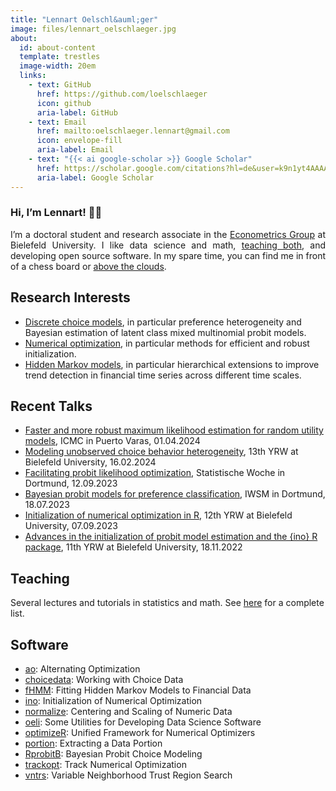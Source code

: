 ```yaml
---
title: "Lennart Oelschl&auml;ger"
image: files/lennart_oelschlaeger.jpg
about: 
  id: about-content
  template: trestles
  image-width: 20em
  links:
    - text: GitHub
      href: https://github.com/loelschlaeger
      icon: github
      aria-label: GitHub
    - text: Email
      href: mailto:oelschlaeger.lennart@gmail.com
      icon: envelope-fill
      aria-label: Email
    - text: "{{< ai google-scholar >}} Google Scholar"
      href: https://scholar.google.com/citations?hl=de&user=k9n1yt4AAAAJ
      aria-label: Google Scholar
---
```


:::::: {#about-content}
### Hi, I'm Lennart! <span aria-hidden="true">&#x1F44B;&#x1F642;</span>

<div style="text-align: justify">
I'm a doctoral student and research associate in the [Econometrics Group](https://www.uni-bielefeld.de/fakultaeten/wirtschaftswissenschaften/lehrbereiche/econometrics/) at Bielefeld University. I like data science and math, [teaching both](https://blogs.uni-bielefeld.de/blog/wiwi/entry/andreas_handl_lehrpreis_2024_anerkennung), and developing open source software. In my spare time, you can find me in front of a chess board or [above the clouds](https://www.youtube.com/watch?v=c2vc8qY3B5c).
</div>

::: {.callout-note collapse="true" appearance="minimal"}
## Research Interests

-   [Discrete choice models](https://en.wikipedia.org/wiki/Discrete_choice), in particular preference heterogeneity and Bayesian estimation of latent class mixed multinomial probit models.
-   [Numerical optimization](https://en.wikipedia.org/wiki/Mathematical_optimization), in particular methods for efficient and robust initialization.
-   [Hidden Markov models](https://en.wikipedia.org/wiki/Hidden_Markov_model), in particular hierarchical extensions to improve trend detection in financial time series across different time scales.
:::

::: {.callout-note collapse="true" appearance="minimal"}
## Recent Talks

- [Faster and more robust maximum likelihood estimation for random utility models](files/icmc_01_04_2024.pdf), ICMC in Puerto Varas, 01.04.2024
- [Modeling unobserved choice behavior heterogeneity](files/yrw_16_02_2024.pdf), 13th YRW at Bielefeld University, 16.02.2024
- [Facilitating probit likelihood optimization](files/statwo_12_09_2023.pdf), Statistische Woche in Dortmund, 12.09.2023
- [Bayesian probit models for preference classification](files/IWSM2023-oelschlaeger-bauer-poster.pdf), IWSM in Dortmund, 18.07.2023
- [Initialization of numerical optimization in R](files/yrw_07_09_2023.pdf), 12th YRW at Bielefeld University, 07.09.2023
- [Advances in the initialization of probit model estimation and the {ino} R package](files/yrw_18_11_2022.pdf), 11th YRW at Bielefeld University, 18.11.2022
:::

::: {.callout-note collapse="true" appearance="minimal"}
## Teaching

Several lectures and tutorials in statistics and math. See [here](https://ekvv.uni-bielefeld.de/kvv_publ/publ/Lehrende_Veranstaltungen.jsp?personId=188400676&zeigeAlle=1) for a complete list.
:::

::: {.callout-note collapse="true" appearance="minimal"}
## Software

- [ao](https://loelschlaeger.de/ao/): Alternating Optimization
- [choicedata](https://loelschlaeger.de/choicedata/): Working with Choice Data
- [fHMM](https://loelschlaeger.de/fHMM/): Fitting Hidden Markov Models to Financial Data
- [ino](https://loelschlaeger.de/ino/): Initialization of Numerical Optimization
- [normalize](https://CRAN.R-project.org/package=normalize): Centering and Scaling of Numeric Data
- [oeli](https://loelschlaeger.de/oeli/): Some Utilities for Developing Data Science Software
- [optimizeR](https://loelschlaeger.de/optimizeR/): Unified Framework for Numerical Optimizers
- [portion](https://CRAN.R-project.org/package=portion): Extracting a Data Portion
- [RprobitB](https://loelschlaeger.de/RprobitB/): Bayesian Probit Choice Modeling
- [trackopt](https://loelschlaeger.de/trackopt/): Track Numerical Optimization
- [vntrs](https://loelschlaeger.de/vntrs/): Variable Neighborhood Trust Region Search
:::
::::::
